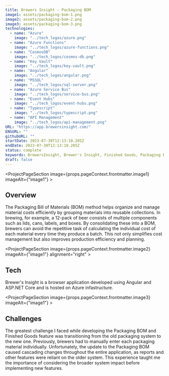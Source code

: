 ```yaml
---
title: Brewers Insight - Packaging BOM
image1: assets/packaging-bom-1.png
image2: assets/packaging-bom-2.png
image3: assets/packaging-bom-3.png
technologies:
  - name: "Azure"
    image: "../tech_logos/azure.png"
  - name: "Azure Functions"
    image: "../tech_logos/azure-functions.png"
  - name: "CosmosDB"
    image: "../tech_logos/cosmos-db.png"
  - name: "Key Vault"
    image: "../tech_logos/key-vault.png"
  - name: "Angular"
    image: "../tech_logos/angular.png"
  - name: "MSSQL"
    image: "../tech_logos/sql-server.png"
  - name: "Azure Service Bus"
    image: "../tech_logos/service-bus.png"
  - name: "Event Hubs"
    image: "../tech_logos/event-hubs.png"
  - name: "Typescript"
    image: "../tech_logos/typescript.png"
  - name: "API Management"
    image: "../tech_logos/api-management.png"
URL: "https://app.brewersinsight.com/"
ENSURL: ""
githubURL: ""
startDate: 2023-07-30T12:13:10.205Z
endDate: 2023-07-30T12:13:10.205Z
status: complete
keywords: BrewersInsight, Brewer's Insight, Finished Goods, Packaging BOM, Bill of Materials, BOM system, beer packaging BOM, brewery production efficiency, packaging materials cost management, angular browser application, ASP.NET Core brewing app, Azure hosted brewery software, brewing production planning, brewery software packaging, brewery app, Devin Davis
draft: false
---
```



<ProjectPageSection image={props.pageContext.frontmatter.image1} imageAlt={"image1"} >

## Overview

 The Packaging Bill of Materials (BOM) method helps organize and manage material costs efficiently by grouping materials into reusable collections. In brewing, for example, a 12-pack of beer consists of multiple components such as lids, cans, labels, and boxes. By consolidating these into a BOM, brewers can avoid the repetitive task of calculating the individual cost of each material every time they produce a batch. This not only simplifies cost management but also improves production efficiency and planning.
</ProjectPageSection>

<ProjectPageSection image={props.pageContext.frontmatter.image2} imageAlt={"image1"} alignment="right" >

## Tech

Brewer's Insight is a browser application developed using Angular and ASP.NET Core and is hosted on Azure infastructure.
<TechListing technologies={props.pageContext.frontmatter.technologies} />
</ProjectPageSection>

<ProjectPageSection image={props.pageContext.frontmatter.image3} imageAlt={"image1"} >

## Challenges

The greatest challenge I faced while developing the Packaging BOM and Finished Goods feature was transitioning from the old packaging system to the new one. Previously, brewers had to manually enter each packaging material individually. Unfortunately, the update to the Packaging BOM caused cascading changes throughout the entire application, as reports and other features were reliant on the older system. This experience taught me the importance of considering the broader system impact before implementing new features.
</ProjectPageSection>
